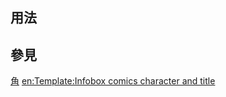 <includeonly><!-- 在這裡加入模板的保護標識 --></includeonly><noinclude>{{template doc page viewed directly}}</noinclude>
<!-- 在本行下編輯模板說明 -->

== 用法 ==

== 參見 ==

<includeonly>
<!-- 本行下加入模板的分類 -->
[[分类:漫画书信息框模板|角]]
<!-- 本行下加入模板的跨語言鏈接 -->
[[en:Template:Infobox comics character and title]]
</includeonly>